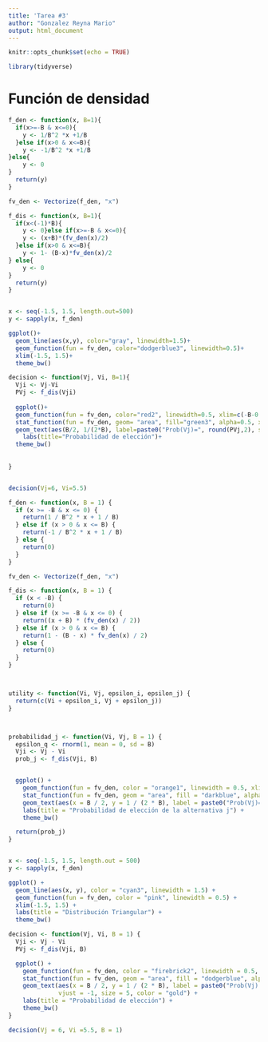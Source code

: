 ```yaml
---
title: 'Tarea #3'
author: "Gonzalez Reyna Mario"
output: html_document
---
```


```r
knitr::opts_chunk$set(echo = TRUE)

library(tidyverse)
```

# Función de densidad


```r

f_den <- function(x, B=1){
  if(x>=-B & x<=0){
    y <- 1/B^2 *x +1/B
  }else if(x>0 & x<=B){
    y <- -1/B^2 *x +1/B
}else{
    y <- 0
}
  return(y)
}

fv_den <- Vectorize(f_den, "x")

f_dis <- function(x, B=1){
  if(x<(-1)*B){
    y <- 0}else if(x>=-B & x<=0){
    y <- (x+B)*(fv_den(x)/2)
  }else if(x>0 & x<=B){
    y <- 1- (B-x)*fv_den(x)/2
} else{
    y <- 0
}
  return(y)
}


x <- seq(-1.5, 1.5, length.out=500)
y <- sapply(x, f_den)

ggplot()+
  geom_line(aes(x,y), color="gray", linewidth=1.5)+
  geom_function(fun = fv_den, color="dodgerblue3", linewidth=0.5)+
  xlim(-1.5, 1.5)+
  theme_bw()

```


```r
decision <- function(Vj, Vi, B=1){
  Vji <- Vj-Vi
  PVj <- f_dis(Vji)
  
  ggplot()+
  geom_function(fun = fv_den, color="red2", linewidth=0.5, xlim=c(-B-0.1, B+0.1))+
  stat_function(fun = fv_den, geom= "area", fill="green3", alpha=0.5, xlim=c(-B, Vji))+ 
  geom_text(aes(B/2, 1/(2*B), label=paste0("Prob(Vj)=", round(PVj,2), sep="")))+
    labs(title="Probabilidad de elección")+
  theme_bw()
  
  
}


decision(Vj=6, Vi=5.5)
```


```r
f_den <- function(x, B = 1) {
  if (x >= -B & x <= 0) {
    return(1 / B^2 * x + 1 / B)
  } else if (x > 0 & x <= B) {
    return(-1 / B^2 * x + 1 / B)
  } else {
    return(0)
  }
}

fv_den <- Vectorize(f_den, "x")

f_dis <- function(x, B = 1) {
  if (x < -B) {
    return(0)
  } else if (x >= -B & x <= 0) {
    return((x + B) * (fv_den(x) / 2))
  } else if (x > 0 & x <= B) {
    return(1 - (B - x) * fv_den(x) / 2)
  } else {
    return(0)
  }
}



utility <- function(Vi, Vj, epsilon_i, epsilon_j) {
  return(c(Vi + epsilon_i, Vj + epsilon_j))
}



probabilidad_j <- function(Vi, Vj, B = 1) {
  epsilon_q <- rnorm(1, mean = 0, sd = B)
  Vji <- Vj - Vi
  prob_j <- f_dis(Vji, B)


  ggplot() +
    geom_function(fun = fv_den, color = "orange1", linewidth = 0.5, xlim = c(-B - 0.1, B + 0.1)) +
    stat_function(fun = fv_den, geom = "area", fill = "darkblue", alpha = 0.5, xlim = c(-B, Vji)) +
    geom_text(aes(x = B / 2, y = 1 / (2 * B), label = paste0("Prob(Vj)=", round(prob_j, 2)))) +
    labs(title = "Probabilidad de elección de la alternativa j") +
    theme_bw()

  return(prob_j)
}


x <- seq(-1.5, 1.5, length.out = 500)
y <- sapply(x, f_den)

ggplot() +
  geom_line(aes(x, y), color = "cyan3", linewidth = 1.5) +
  geom_function(fun = fv_den, color = "pink", linewidth = 0.5) +
  xlim(-1.5, 1.5) +
  labs(title = "Distribución Triangular") +
  theme_bw()
```

```r
decision <- function(Vj, Vi, B = 1) {
  Vji <- Vj - Vi
  PVj <- f_dis(Vji, B)

  ggplot() +
    geom_function(fun = fv_den, color = "firebrick2", linewidth = 0.5, xlim = c(-B - 0.1, B + 0.1)) +
    stat_function(fun = fv_den, geom = "area", fill = "dodgerblue", alpha = 0.5, xlim = c(-B, Vji)) +
    geom_text(aes(x = B / 2, y = 1 / (2 * B), label = paste0("Prob(Vj) = ", round(PVj, 2))),
              vjust = -1, size = 5, color = "gold") +
    labs(title = "Probabilidad de elección") +
    theme_bw()
}

decision(Vj = 6, Vi =5.5, B = 1)
```


